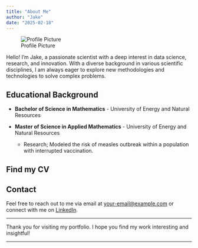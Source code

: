 ```yaml
---
title: "About Me"
author: "Jake"
date: "2025-02-18"
---
```


![Profile Picture](profile.jpg){.profile-pic}

Hello! I'm Jake, a passionate scientist with a deep interest in data science, research, and innovation. With a diverse background in various scientific disciplines, I am always eager to explore new methodologies and technologies to solve complex problems.

## Educational Background

-   **Bachelor of Science in Mathematics** - University of Energy and Natural Resources

-   **Master of Science in Applied Mathematics** - University of Energy and Natural Resources

    -   Research; Modeled the risk of measles outbreak within a population with interrupted vaccination.

## Find my CV

## Contact

Feel free to reach out to me via email at [your-email\@example.com](mailto:your-email@example.com) or connect with me on [LinkedIn](https://www.linkedin.com/in/yourprofile).

------------------------------------------------------------------------

Thank you for visiting my portfolio. I hope you find my work interesting and insightful!

------------------------------------------------------------------------
